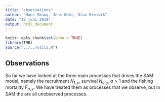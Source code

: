 ```yaml
---
title: "observations"
author: "Hans Skaug, Jens Wahl, Olav Breivik"
date: "12 juni 2019"
output: html_document
---
```


```r
knitr::opts_chunk$set(echo = TRUE)
library(TMB)
source("../../utils.R")
```

## **Observations**

So far we have locked at the three main processes that drives the SAM model, namely the recruitment $N_{1,y}$, survival $N_{a,y}, a > 1$ and the fishing mortality $F_{a,y}$. We have treated them as processes that we observe, but in SAM the are all unobserved processes. 